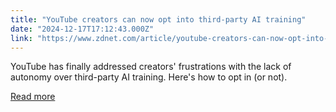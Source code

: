 ```yaml
---
title: "YouTube creators can now opt into third-party AI training"
date: "2024-12-17T17:12:43.000Z"
link: "https://www.zdnet.com/article/youtube-creators-can-now-opt-into-third-party-ai-training/"
---
```


YouTube has finally addressed creators' frustrations with the lack of autonomy over third-party AI training. Here's how to opt in (or not).

[Read more](https://www.zdnet.com/article/youtube-creators-can-now-opt-into-third-party-ai-training/)
